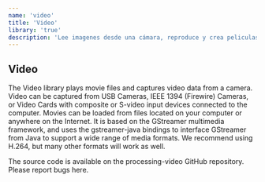 ```yaml
---
name: 'video'
title: 'Video'
library: 'true'
description: 'Lee imagenes desde una cámara, reproduce y crea peliculas.'
---
```


## Video

The Video library plays movie files and captures video data from a camera. Video can be captured from USB Cameras, IEEE 1394 (Firewire) Cameras, or Video Cards with composite or S-video input devices connected to the computer. Movies can be loaded from files located on your computer or anywhere on the Internet. It is based on the GStreamer multimedia framework, and uses the gstreamer-java bindings to interface GStreamer from Java to support a wide range of media formats. We recommend using H.264, but many other formats will work as well.

The source code is available on the processing-video GitHub repository. Please report bugs here.
